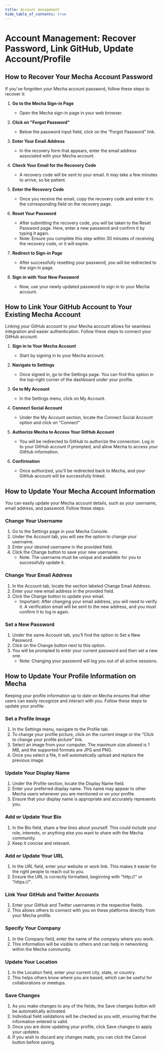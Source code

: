 ```yaml
---
title: Account management
hide_table_of_contents: true
---
```

# Account Management: Recover Password, Link GitHub, Update Account/Profile

## How to Recover Your Mecha Account Password

If you've forgotten your Mecha account password, follow these steps to recover it:

1. **Go to the Mecha Sign-in Page**
   - Open the Mecha sign-in page in your web browser.

2. **Click on "Forgot Password"**
   - Below the password input field, click on the "Forgot Password" link.

3. **Enter Your Email Address**
   - In the recovery form that appears, enter the email address associated with your Mecha account.

4. **Check Your Email for the Recovery Code**
   - A recovery code will be sent to your email. It may take a few minutes to arrive, so be patient.

5. **Enter the Recovery Code**
   - Once you receive the email, copy the recovery code and enter it in the corresponding field on the recovery page.

6. **Reset Your Password**
   - After submitting the recovery code, you will be taken to the Reset Password page. Here, enter a new password and confirm it by typing it again.
   - Note: Ensure you complete this step within 30 minutes of receiving the recovery code, or it will expire.

7. **Redirect to Sign-in Page**
   - After successfully resetting your password, you will be redirected to the sign-in page.

8. **Sign in with Your New Password**
   - Now, use your newly updated password to sign in to your Mecha account.

## How to Link Your GitHub Account to Your Existing Mecha Account

Linking your GitHub account to your Mecha account allows for seamless integration and easier authentication. Follow these steps to connect your GitHub account:

1. **Sign in to Your Mecha Account**
   - Start by signing in to your Mecha account.

2. **Navigate to Settings**
   - Once signed in, go to the Settings page. You can find this option in the top-right corner of the dashboard under your profile.

3. **Go to My Account**
   - In the Settings menu, click on My Account.

4. **Connect Social Account**
   - Under the My Account section, locate the Connect Social Account option and click on "Connect"

5. **Authorize Mecha to Access Your GitHub Account**
   - You will be redirected to GitHub to authorize the connection. Log in to your GitHub account if prompted, and allow Mecha to access your GitHub information.

6. **Confirmation**
   - Once authorized, you'll be redirected back to Mecha, and your GitHub account will be successfully linked.

## How to Update Your Mecha Account Information

You can easily update your Mecha account details, such as your username, email address, and password. Follow these steps:

### Change Your Username
1. Go to the Settings page in your Mecha Console.
2. Under the Account tab, you will see the option to change your username.
3. Enter your desired username in the provided field.
4. Click the Change button to save your new username.
   - Note: The username must be unique and available for you to successfully update it.

### Change Your Email Address
1. In the Account tab, locate the section labeled Change Email Address.
2. Enter your new email address in the provided field.
3. Click the Change button to update your email.
   - Important: After changing your email address, you will need to verify it. A verification email will be sent to the new address, and you must confirm it to log in again.

### Set a New Password
1. Under the same Account tab, you'll find the option to Set a New Password.
2. Click on the Change button next to this option.
3. You will be prompted to enter your current password and then set a new one.
   - Note: Changing your password will log you out of all active sessions.

## How to Update Your Profile Information on Mecha

Keeping your profile information up to date on Mecha ensures that other users can easily recognize and interact with you. Follow these steps to update your profile:

### Set a Profile Image
1. In the Settings menu, navigate to the Profile tab.
2. To change your profile picture, click on the current image or the "Click to change your profile picture" link.
3. Select an image from your computer. The maximum size allowed is 1 MB, and the supported formats are JPG and PNG.
4. Once you select a file, it will automatically upload and replace the previous image.

### Update Your Display Name
1. Under the Profile section, locate the Display Name field.
2. Enter your preferred display name. This name may appear to other Mecha users whenever you are mentioned or on your profile.
3. Ensure that your display name is appropriate and accurately represents you.

### Add or Update Your Bio
1. In the Bio field, share a few lines about yourself. This could include your role, interests, or anything else you want to share with the Mecha community.
2. Keep it concise and relevant.

### Add or Update Your URL
1. In the URL field, enter your website or work link. This makes it easier for the right people to reach out to you.
2. Ensure the URL is correctly formatted, beginning with "http://" or "https://".

### Link Your GitHub and Twitter Accounts
1. Enter your GitHub and Twitter usernames in the respective fields.
2. This allows others to connect with you on these platforms directly from your Mecha profile.

### Specify Your Company
1. In the Company field, enter the name of the company where you work.
2. This information will be visible to others and can help in networking within the Mecha community.

### Update Your Location
1. In the Location field, enter your current city, state, or country.
2. This helps others know where you are based, which can be useful for collaborations or meetups.

### Save Changes
1. As you make changes to any of the fields, the Save changes button will be automatically activated.
2. Individual field validations will be checked as you edit, ensuring that the information entered is valid.
3. Once you are done updating your profile, click Save changes to apply your updates.
4. If you wish to discard any changes made, you can click the Cancel button before saving.